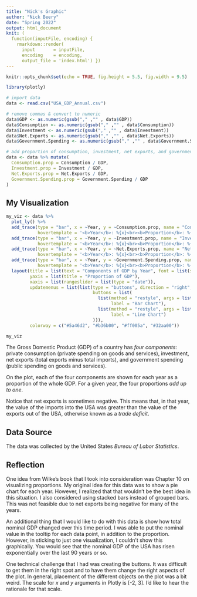 ```yaml
---
title: "Nick's Graphic"
author: "Nick Beery"
date: "Spring 2022"
output: html_document
knit: (
  function(inputFile, encoding) { 
    rmarkdown::render( 
      input       = inputFile, 
      encoding    = encoding, 
      output_file = 'index.html') })
---
```


```r
knitr::opts_chunk$set(echo = TRUE, fig.height = 5.5, fig.width = 9.5)

library(plotly)
```

```r
# import data
data <- read.csv("USA_GDP_Annual.csv")
```
```r
# remove commas & convert to numeric
data$GDP <- as.numeric(gsub("," ,"" , data$GDP))
data$Consumption <- as.numeric(gsub("," ,"" , data$Consumption))
data$Investment <- as.numeric(gsub("," ,"" , data$Investment))
data$Net.Exports <- as.numeric(gsub("," ,"" , data$Net.Exports))
data$Government.Spending <- as.numeric(gsub("," ,"" , data$Government.Spending))
```
```r
# add proportion of consumption, investment, net exports, and government spending
data <- data %>% mutate(
  Consumption.prop = Consumption / GDP,
  Investment.prop = Investment / GDP,
  Net.Exports.prop = Net.Exports / GDP,
  Government.Spending.prop = Government.Spending / GDP
)
```

## My Visualization
```r
my_viz <- data %>%
  plot_ly() %>%
  add_trace(type = "bar", x = ~Year, y = ~Consumption.prop, name = "Consumption", text = ~Consumption, textposition = "none",
            hovertemplate = '<b>Year</b>: %{x}<br><b>Proportion</b>: %{y:.4f}<br><b>Value</b>: $%{text}<br><i>(value in millions of USD)</i>') %>%
  add_trace(type = "bar", x = ~Year, y = ~Investment.prop, name = "Investment", text = ~Investment, textposition = "none",
            hovertemplate = '<b>Year</b>: %{x}<br><b>Proportion</b>: %{y:.4f}<br><b>Value</b>: $%{text}<br><i>(value in millions of USD)</i>') %>%
  add_trace(type = "bar", x = ~Year, y = ~Net.Exports.prop, name = "Net Exports", text = ~Net.Exports, textposition = "none",
            hovertemplate = '<b>Year</b>: %{x}<br><b>Proportion</b>: %{y:.4f}<br><b>Value</b>: $%{text}<br><i>(value in millions of USD)</i>') %>%
  add_trace(type = "bar", x = ~Year, y = ~Government.Spending.prop, name = "Government Spending", text = ~Government.Spending, textposition = "none",
            hovertemplate = '<b>Year</b>: %{x}<br><b>Proportion</b>: %{y:.4f}<br><b>Value</b>: $%{text}<br><i>(value in millions of USD)</i>') %>%
  layout(title = list(text = "Components of GDP by Year", font = list(size = 22), y = 0.99), 
         yaxis = list(title = "Proportion of GDP"),
         xaxis = list(rangeslider = list(type = "date")),
         updatemenus = list(list(type = "buttons", direction = "right", x = 0.79, y = 0.98,
                                 buttons = list(
                                   list(method = "restyle", args = list("type", "bar"), 
                                        label = "Bar Chart"),
                                   list(method = "restyle", args = list("type", "lines"), 
                                        label = "Line Chart")
                                 ))),
         colorway = c("#5a46d2", "#b36b00", "#ff005a", "#32aa00"))

my_viz
```
The Gross Domestic Product (GDP) of a country has *four components*: private consumption (private spending on goods and services), investment, net exports (total exports minus total imports), and government spending (public spending on goods and services).

On the plot, each of the four components are shown for each year as a proportion of the whole GDP. For a given year, the four proportions *add up to one*.

Notice that net exports is sometimes negative. This means that, in that year, the value of the imports into the USA was greater than the value of the exports out of the USA, otherwise known as a *trade deficit*.

## Data Source
The data was collected by the United States *Bureau of Labor Statistics*.

## Reflection
One idea from Wilke's book that I took into consideration was Chapter 10 on visualizing proportions. My original idea for this data was to show a pie chart for each year. However, I realized that that wouldn't be the best idea in this situation. I also considered using stacked bars instead of grouped bars. This was not feasible due to net exports being negative for many of the years.

An additional thing that I would like to do with this data is show how total nominal GDP changed over this time period. I was able to put the nominal value in the tooltip for each data point, in addition to the proportion. However, in sticking to just one visualization, I couldn't show this graphically. You would see that the nominal GDP of the USA has risen exponentially over the last 90 years or so.

One technical challenge that I had was creating the buttons. It was difficult to get them in the right spot and to have them change the right aspects of the plot. In general, placement of the different objects on the plot was a bit weird. The scale for *x* and *y* arguments in Plotly is [-2, 3]. I'd like to hear the rationale for that scale.

